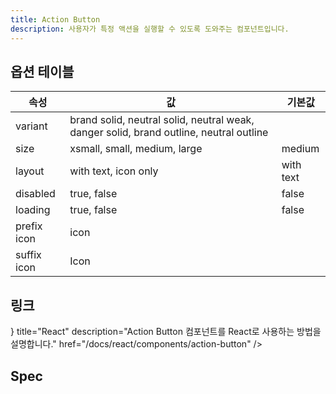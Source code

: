 ```yaml
---
title: Action Button
description: 사용자가 특정 액션을 실행할 수 있도록 도와주는 컴포넌트입니다.
---
```


<SanityGuideline title="Action Button" />

## 옵션 테이블

| 속성        | 값                                                                                     | 기본값    |
| ----------- | -------------------------------------------------------------------------------------- | --------- |
| variant     | brand solid, neutral solid, neutral weak, danger solid, brand outline, neutral outline |           |
| size        | xsmall, small, medium, large                                                           | medium    |
| layout      | with text, icon only                                                                   | with text |
| disabled    | true, false                                                                            | false     |
| loading     | true, false                                                                            | false     |
| prefix icon | icon                                                                                   |           |
| suffix icon | Icon                                                                                   |           |

## 링크

<Cards>
  <Card
    icon={<AtomIcon />}
    title="React"
    description="Action Button 컴포넌트를 React로 사용하는 방법을 설명합니다."
    href="/docs/react/components/action-button"
  />
</Cards>

## Spec

<ComponentSpecBlock id="action-button" />
